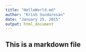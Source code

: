 ```yaml
---
title: "HelloWorld.md"
author: "Krish Sundaresan"
date: "January 25, 2015"
output: html_document
---
```

## This is a markdown file
